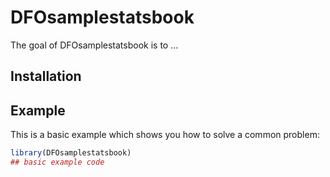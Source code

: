 
# DFOsamplestatsbook

<!-- badges: start -->
<!-- badges: end -->

The goal of DFOsamplestatsbook is to ...

## Installation


## Example

This is a basic example which shows you how to solve a common problem:

``` r
library(DFOsamplestatsbook)
## basic example code
```

